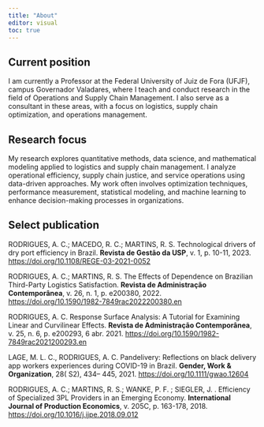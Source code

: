 ```yaml
---
title: "About"
editor: visual
toc: true
---
```


## **Current position**

I am currently a Professor at the Federal University of Juiz de Fora (UFJF), campus Governador Valadares, where I teach and conduct research in the field of Operations and Supply Chain Management. I also serve as a consultant in these areas, with a focus on logistics, supply chain optimization, and operations management.

## **Research focus**

My research explores quantitative methods, data science, and mathematical modeling applied to logistics and supply chain management. I analyze operational efficiency, supply chain justice, and service operations using data-driven approaches. My work often involves optimization techniques, performance measurement, statistical modeling, and machine learning to enhance decision-making processes in organizations.

## **Select publication**

RODRIGUES, A. C.; MACEDO, R. C.; MARTINS, R. S. Technological drivers of dry port efficiency in Brazil. **Revista de Gestão da USP**, v. 1, p. 10-11, 2023. <https://doi.org/10.1108/REGE-03-2021-0052>

RODRIGUES, A. C.; MARTINS, R. S. The Effects of Dependence on Brazilian Third-Party Logistics Satisfaction. **Revista de Administração Contemporânea**, v. 26, n. 1, p. e200380, 2022. <https://doi.org/10.1590/1982-7849rac2022200380.en>

RODRIGUES, A. C. Response Surface Analysis: A Tutorial for Examining Linear and Curvilinear Effects. **Revista de Administração Contemporânea**, v. 25, n. 6, p. e200293, 6 abr. 2021. <https://doi.org/10.1590/1982-7849rac2021200293.en>
 
LAGE, M. L. C., RODRIGUES, A. C. Pandelivery: Reflections on black delivery app workers experiences during COVID-19 in Brazil. **Gender, Work & Organization**, 28( S2), 434– 445, 2021. <https://doi.org/10.1111/gwao.12604>

RODRIGUES, A. C.; MARTINS, R. S.; WANKE, P. F. ; SIEGLER, J. . Efficiency of Specialized 3PL Providers in an Emerging Economy. **International Journal of Production Economics**, v. 205C, p. 163-178, 2018. <https://doi.org/10.1016/j.ijpe.2018.09.012>
